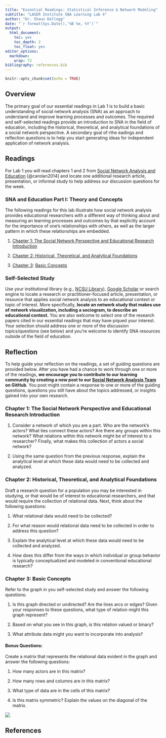 ```yaml
---
title: "Essential Readings: Statistical Inference & Network Modeling"
subtitle: "LASER Institute SNA Learning Lab 4"
author: "Dr. Shaun Kellogg"
date: "`r format(Sys.Date(),'%B %e, %Y')`"
output:
  html_document:
    toc: yes
    toc_depth: 2
    toc_float: yes
editor_options:
  markdown:
    wrap: 72
bibliography: references.bib
---
```


```r
knitr::opts_chunk$set(echo = TRUE)
```

## Overview

The primary goal of our essential readings in Lab 1 is to build a basic
understanding of social network analysis (SNA) as an approach to
understand and improve learning processes and outcomes. The required and
self-selected readings provide an introduction to SNA in the field of
education, including the historical, theoretical, and analytical
foundations of a social network perspective. A secondary goal of rthe
eadings and reflection questions is to help you start generating ideas
for independent application of network analysis.

## Readings

For Lab 1 you will read chapters 1 and 2 from [Social Network Analysis
and Education](https://catalog.lib.ncsu.edu/catalog/NCSU2803782)
[@carolan2014] and locate one additional research article, presentation,
or informal study to help address our discussion questions for the week.

### SNA and Education Part I: Theory and Concepts

The following readings for this lab illustrate how social network
analysis provides educational researchers with a different way of
thinking about and measuring an learning processes and outcomes by that
explicitly account for the importance of one's relationships with
others, as well as the larger pattern in which these relationships are
embedded.

1.  [Chapter 1: The Social Network Perspective and Educational Research
    Introduction](https://github.com/laser-institute/essential-readings/blob/main/sna-labs/sna-lab-1/carolan-network-perspective.pdf)

2.  [Chapter 2: Historical, Theoretical, and Analytical
    Foundations](https://github.com/laser-institute/essential-readings/blob/main/sna-labs/sna-lab-1/carolan-history-theory.pdf)

3.  [Chapter
    3](https://methods.sagepub.com/book/social-network-analysis-and-education/n3.xml):
    [Basic
    Concepts](https://github.com/laser-institute/essential-readings/blob/main/sna-labs/sna-lab-1/carolan-basic-concepts.pdf)

### Self-Selected Study

Use your institutional library (e.g., [NCSU
Library](https://www.lib.ncsu.edu/#articles)), [Google
Scholar](https://scholar.google.com/) or search engine to locate a
research or practitioner-focused article, presentation, or resource that
applies social network analysis to an educational context or topic of
interest. More specifically, **locate an network study that makes use of
network visualization, including a sociogram, to describe an educational
context.** You are also welcome to select one of the research papers
cited in our essential readings that may have piqued your interest. Your
selection should address one or more of the discussion topics/questions
(see below) and you're welcome to identify SNA resources outside of the
field of education.

## Reflection

To help guide your reflection on the readings, a set of guiding
questions are provided below. After you have had a chance to work
through one or more of the readings, **we encourage you to contribute to
our learning community by creating a new post to our [Social Network
Analysis
Team](https://github.com/orgs/laser-institute/teams/network-analysis) on
GitHub**. You post might contain a response to one or more of the
guiding questions, questions you still have about the topics addressed,
or insights gained into your own research.

### Chapter 1: The Social Network Perspective and Educational Research Introduction

1.  Consider a network of which you are a part. Who are the network's
    actors? What ties connect these actors? Are there any groups within
    this network? What relations within this network might be of
    interest to a researcher? Finally, what makes this collection of
    actors a social network?

2.  Using the same question from the previous response, explain the
    analytical level at which these data would need to be collected and
    analyzed.

### Chapter 2: Historical, Theoretical, and Analytical Foundations

Draft a research question for a population you may be interested in
studying, or that would be of interest to educational researchers, and
that would require the collection of relational data. Next, think about
the following questions:

1.  What relational data would need to be collected? 

2.  For what reason would relational data need to be collected in order
    to address this question?

3.  Explain the analytical level at which these data would need to be
    collected and analyzed.

4.  How does this differ from the ways in which individual or group
    behavior is typically conceptualized and modeled in conventional
    educational research?

### Chapter 3: Basic Concepts

Refer to the graph in you self-selected study and answer the following
questions:

1.  Is this graph directed or undirected? Are the lines arcs or edges?
    Given your responses to these questions, what type of relation might
    this graph represent?

2.  Based on what you see in this graph, is this relation valued or
    binary?

3.  What attribute data might you want to incorporate into analysis?

#### Bonus Questions:

Create a matrix that represents the relational data evident in the graph
and answer the following questions:

1.  How many actors are in this matrix?

2.  How many rows and columns are in this matrix?

3.  What type of data are in the cells of this matrix?

4.  Is this matrix symmetric? Explain the values on the diagonal of the
    matrix.

![](img/graph.jpeg)

## References
